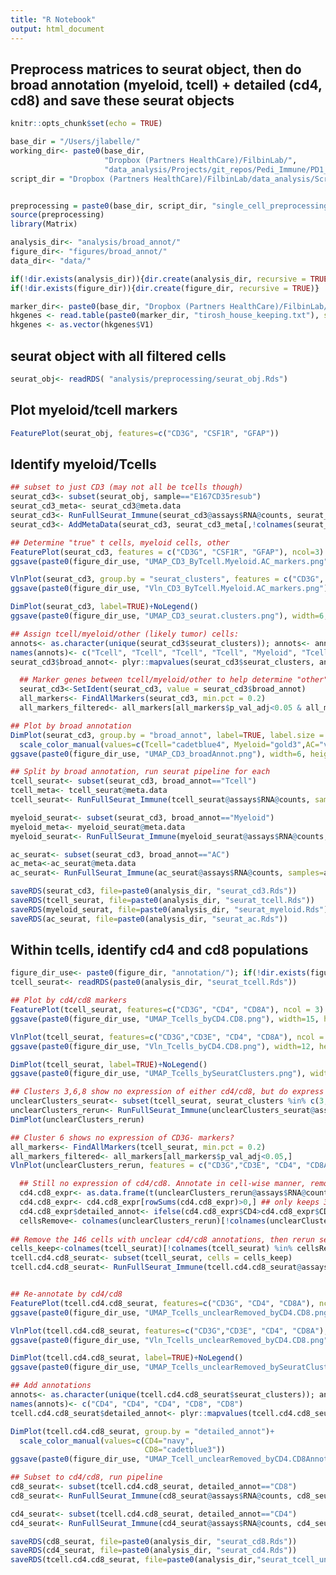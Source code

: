 ```yaml
---
title: "R Notebook"
output: html_document
---
```


## Preprocess matrices to seurat object, then do broad annotation (myeloid, tcell) + detailed (cd4, cd8) and save these seurat objects

```r
knitr::opts_chunk$set(echo = TRUE)

base_dir = "/Users/jlabelle/"
working_dir<- paste0(base_dir, 
                     "Dropbox (Partners HealthCare)/FilbinLab/",
                     "data_analysis/Projects/git_repos/Pedi_Immune/PD1_Treat/tenX/")
script_dir = "Dropbox (Partners HealthCare)/FilbinLab/data_analysis/Scripts/"


preprocessing = paste0(base_dir, script_dir, "single_cell_preprocessing_helper_functions.R")
source(preprocessing)
library(Matrix)

analysis_dir<- "analysis/broad_annot/"
figure_dir<- "figures/broad_annot/"
data_dir<- "data/"

if(!dir.exists(analysis_dir)){dir.create(analysis_dir, recursive = TRUE)}
if(!dir.exists(figure_dir)){dir.create(figure_dir, recursive = TRUE)}

marker_dir<- paste0(base_dir, "Dropbox (Partners HealthCare)/FilbinLab/data_analysis/Shared/Marker_genes/")
hkgenes <- read.table(paste0(marker_dir, "tirosh_house_keeping.txt"), skip = 2)
hkgenes <- as.vector(hkgenes$V1)
```

## seurat object with all filtered cells
```r
seurat_obj<- readRDS( "analysis/preprocessing/seurat_obj.Rds")
```

## Plot myeloid/tcell markers
```r
FeaturePlot(seurat_obj, features=c("CD3G", "CSF1R", "GFAP"))
```


## Identify myeloid/Tcells
```r


## subset to just CD3 (may not all be tcells though)
seurat_cd3<- subset(seurat_obj, sample=="E167CD35resub")
seurat_cd3_meta<- seurat_cd3@meta.data
seurat_cd3<- RunFullSeurat_Immune(seurat_cd3@assays$RNA@counts, seurat_cd3$sample)
seurat_cd3<- AddMetaData(seurat_cd3, seurat_cd3_meta[,!colnames(seurat_cd3_meta) %in% colnames(seurat_cd3@meta.data)])

## Determine "true" t cells, myeloid cells, other
FeaturePlot(seurat_cd3, features = c("CD3G", "CSF1R", "GFAP"), ncol=3)
ggsave(paste0(figure_dir_use, "UMAP_CD3_ByTcell.Myeloid.AC_markers.png"), width=12, height=4)

VlnPlot(seurat_cd3, group.by = "seurat_clusters", features = c("CD3G", "CD3E", "CSF1R", "GFAP"), ncol=4)
ggsave(paste0(figure_dir_use, "Vln_CD3_ByTcell.Myeloid.AC_markers.png"), width=12, height=4)

DimPlot(seurat_cd3, label=TRUE)+NoLegend()
ggsave(paste0(figure_dir_use, "UMAP_CD3_seurat.clusters.png"), width=6, height=6)

## Assign tcell/myeloid/other (likely tumor) cells:
annots<- as.character(unique(seurat_cd3$seurat_clusters)); annots<- annots[order(annots)]
names(annots)<- c("Tcell", "Tcell", "Tcell", "Tcell", "Myeloid", "Tcell", "Tcell","AC", "AC")
seurat_cd3$broad_annot<- plyr::mapvalues(seurat_cd3$seurat_clusters, annots, names(annots))

  ## Marker genes between tcell/myeloid/other to help determine "other"- seems to be astrocytes
  seurat_cd3<-SetIdent(seurat_cd3, value = seurat_cd3$broad_annot)
  all_markers<- FindAllMarkers(seurat_cd3, min.pct = 0.2)
  all_markers_filtered<- all_markers[all_markers$p_val_adj<0.05 & all_markers$avg_log2FC>0.5,]

## Plot by broad annotation  
DimPlot(seurat_cd3, group.by = "broad_annot", label=TRUE, label.size = 8)+NoLegend()+
  scale_color_manual(values=c(Tcell="cadetblue4", Myeloid="gold3",AC="violetred"))
ggsave(paste0(figure_dir_use, "UMAP_CD3_broadAnnot.png"), width=6, height=6)

## Split by broad annotation, run seurat pipeline for each
tcell_seurat<- subset(seurat_cd3, broad_annot=="Tcell")
tcell_meta<- tcell_seurat@meta.data
tcell_seurat<- RunFullSeurat_Immune(tcell_seurat@assays$RNA@counts, samples=tcell_meta$sampleid)

myeloid_seurat<- subset(seurat_cd3, broad_annot=="Myeloid")
myeloid_meta<- myeloid_seurat@meta.data
myeloid_seurat<- RunFullSeurat_Immune(myeloid_seurat@assays$RNA@counts, samples=myeloid_meta$sampleid)

ac_seurat<- subset(seurat_cd3, broad_annot=="AC")
ac_meta<-ac_seurat@meta.data
ac_seurat<- RunFullSeurat_Immune(ac_seurat@assays$RNA@counts, samples=ac_meta$sampleid)

saveRDS(seurat_cd3, file=paste0(analysis_dir, "seurat_cd3.Rds"))
saveRDS(tcell_seurat, file=paste0(analysis_dir, "seurat_tcell.Rds"))
saveRDS(myeloid_seurat, file=paste0(analysis_dir, "seurat_myeloid.Rds"))
saveRDS(ac_seurat, file=paste0(analysis_dir, "seurat_ac.Rds"))
```


## Within tcells, identify cd4 and cd8 populations
```r
figure_dir_use<- paste0(figure_dir, "annotation/"); if(!dir.exists(figure_dir_use)){dir.create(figure_dir_use)}
tcell_seurat<- readRDS(paste0(analysis_dir, "seurat_tcell.Rds"))

## Plot by cd4/cd8 markers
FeaturePlot(tcell_seurat, features=c("CD3G", "CD4", "CD8A"), ncol = 3)
ggsave(paste0(figure_dir_use, "UMAP_Tcells_byCD4.CD8.png"), width=15, height=5)

VlnPlot(tcell_seurat, features=c("CD3G","CD3E", "CD4", "CD8A"), ncol = 4)
ggsave(paste0(figure_dir_use, "Vln_Tcells_byCD4.CD8.png"), width=12, height=4)

DimPlot(tcell_seurat, label=TRUE)+NoLegend()
ggsave(paste0(figure_dir_use, "UMAP_Tcells_bySeuratClusters.png"), width=6, height=5)

## Clusters 3,6,8 show no expression of either cd4/cd8, but do express cd3?
unclearClusters_seurat<- subset(tcell_seurat, seurat_clusters %in% c(3,6,8))
unclearClusters_rerun<- RunFullSeurat_Immune(unclearClusters_seurat@assays$RNA@counts, unclearClusters_seurat$sampleid)
DimPlot(unclearClusters_rerun)

## Cluster 6 shows no expression of CD3G- markers?
all_markers<- FindAllMarkers(tcell_seurat, min.pct = 0.2)
all_markers_filtered<- all_markers[all_markers$p_val_adj<0.05,]
VlnPlot(unclearClusters_rerun, features = c("CD3G","CD3E", "CD4", "CD8A"), ncol=4)

  ## Still no expression of cd4/cd8. Annotate in cell-wise manner, remove any cells with 0 expression for both
  cd4.cd8_expr<- as.data.frame(t(unclearClusters_rerun@assays$RNA@counts[c("CD4", "CD8A"),]))
  cd4.cd8_expr<- cd4.cd8_expr[rowSums(cd4.cd8_expr)>0,] ## only keeps 39 cells
  cd4.cd8_expr$detailed_annot<- ifelse(cd4.cd8_expr$CD4>cd4.cd8_expr$CD8A, "CD4", "CD8")
  cellsRemove<- colnames(unclearClusters_rerun)[!colnames(unclearClusters_rerun) %in% rownames(cd4.cd8_expr)] ## 146 cells
  
## Remove the 146 cells with unclear cd4/cd8 annotations, then rerun seurat
cells_keep<-colnames(tcell_seurat)[!colnames(tcell_seurat) %in% cellsRemove]
tcell.cd4.cd8_seurat<- subset(tcell_seurat, cells = cells_keep)
tcell.cd4.cd8_seurat<- RunFullSeurat_Immune(tcell.cd4.cd8_seurat@assays$RNA@counts, tcell.cd4.cd8_seurat$sampleid)


## Re-annotate by cd4/cd8
FeaturePlot(tcell.cd4.cd8_seurat, features=c("CD3G", "CD4", "CD8A"), ncol = 3)
ggsave(paste0(figure_dir_use, "UMAP_Tcells_unclearRemoved_byCD4.CD8.png"), width=15, height=5)

VlnPlot(tcell.cd4.cd8_seurat, features=c("CD3G","CD3E", "CD4", "CD8A"), ncol = 4)
ggsave(paste0(figure_dir_use, "Vln_Tcells_unclearRemoved_byCD4.CD8.png"), width=12, height=4)

DimPlot(tcell.cd4.cd8_seurat, label=TRUE)+NoLegend()
ggsave(paste0(figure_dir_use, "UMAP_Tcells_unclearRemoved_bySeuratClusters.png"), width=6, height=5)

## Add annotations
annots<- as.character(unique(tcell.cd4.cd8_seurat$seurat_clusters)); annots<- annots[order(annots)]
names(annots)<- c("CD4", "CD4", "CD4", "CD8", "CD8")
tcell.cd4.cd8_seurat$detailed_annot<- plyr::mapvalues(tcell.cd4.cd8_seurat$seurat_clusters, annots, names(annots))

DimPlot(tcell.cd4.cd8_seurat, group.by = "detailed_annot")+
  scale_color_manual(values=c(CD4="navy", 
                              CD8="cadetblue3"))
ggsave(paste0(figure_dir_use, "UMAP_Tcell_unclearRemoved_byCD4.CD8Annot.png"), width=6, height=5)

## Subset to cd4/cd8, run pipeline
cd8_seurat<- subset(tcell.cd4.cd8_seurat, detailed_annot=="CD8")
cd8_seurat<- RunFullSeurat_Immune(cd8_seurat@assays$RNA@counts, cd8_seurat$sampleid)

cd4_seurat<- subset(tcell.cd4.cd8_seurat, detailed_annot=="CD4")
cd4_seurat<- RunFullSeurat_Immune(cd4_seurat@assays$RNA@counts, cd4_seurat$sampleid)

saveRDS(cd8_seurat, file=paste0(analysis_dir, "seurat_cd8.Rds"))
saveRDS(cd4_seurat, file=paste0(analysis_dir, "seurat_cd4.Rds"))
saveRDS(tcell.cd4.cd8_seurat, file=paste0(analysis_dir,"seurat_tcell_unclearRemoved.Rds"))
```



